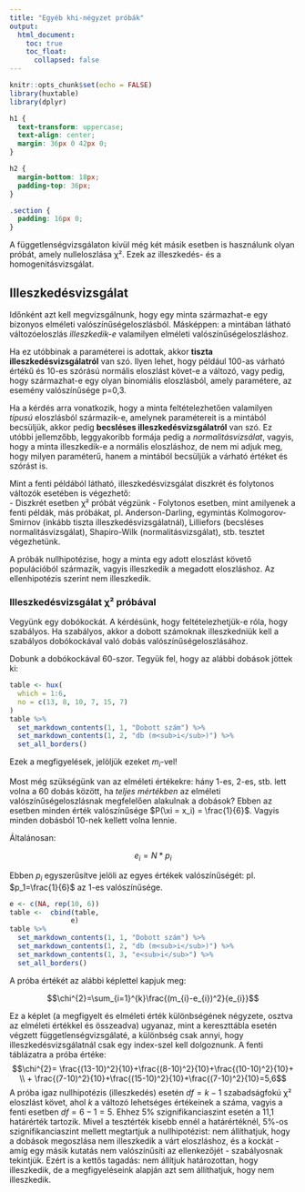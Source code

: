 ```yaml
---
title: "Egyéb khi-négyzet próbák"
output: 
  html_document:
    toc: true
    toc_float:
      collapsed: false
---
```


```r
knitr::opts_chunk$set(echo = FALSE)
library(huxtable)
library(dplyr)
```

```css
h1 {
  text-transform: uppercase;
  text-align: center;
  margin: 36px 0 42px 0;
}

h2 {
  margin-bottom: 18px;
  padding-top: 36px;
}

.section {
  padding: 16px 0;
}
```

A függetlenségvizsgálaton kívül még két másik esetben is használunk olyan próbát, amely nulleloszlása &chi;&sup2;. Ezek az illeszkedés- és a homogenitásvizsgálat.  

## Illeszkedésvizsgálat

Időnként azt kell megvizsgálnunk, hogy egy minta származhat-e egy bizonyos elméleti valószínűségeloszlásból. Másképpen: a mintában látható változóeloszlás *illeszkedik-e* valamilyen elméleti valószínűségeloszláshoz.  

Ha ez utóbbinak a paraméterei is adottak, akkor **tiszta illeszkedésvizsgálatról** van szó. Ilyen lehet, hogy például 100-as várható értékű és 10-es szórású normális eloszlást követ-e a változó, vagy pedig, hogy származhat-e egy olyan binomiális eloszlásból, amely paramétere, az esemény valószínűsége p=0,3.   

Ha a kérdés arra vonatkozik, hogy a minta feltételezhetően valamilyen *típusú* eloszlásból származik-e, amelynek paramétereit is a mintából becsüljük, akkor pedig **becsléses illeszkedésvizsgálatról** van szó. Ez utóbbi jellemzőbb, leggyakoribb formája pedig a *normalitásvizsálat*, vagyis, hogy a minta illeszkedik-e a normális eloszláshoz, de nem mi adjuk meg, hogy milyen paraméterű, hanem a mintából becsüljük a várható értéket és szórást is.  

Mint a fenti példából látható, illeszkedésvizsgálat diszkrét és folytonos változók esetében is végezhető:  
- Diszkrét esetben &chi;&sup2; próbát végzünk
- Folytonos esetben, mint amilyenek a fenti példák, más próbákat, pl. Anderson-Darling, egymintás Kolmogorov-Smirnov (inkább tiszta illeszkedésvizsgálatnál), Lilliefors (becsléses normalitásvizsgálat), Shapiro-Wilk (normalitásvizsgálat),  stb. tesztet végezhetünk.  

A próbák nullhipotézise, hogy a minta egy adott eloszlást követő populációból származik, vagyis illeszkedik a megadott eloszláshoz. Az ellenhipotézis szerint nem illeszkedik. 

### Illeszkedésvizsgálat &chi;&sup2; próbával

Vegyünk egy dobókockát. A kérdésünk, hogy feltételezhetjük-e róla, hogy szabályos. Ha szabályos, akkor a dobott számoknak illeszkedniük kell a szabályos dobókockával való dobás valószínűségeloszlásához.  

Dobunk a dobókockával 60-szor. Tegyük fel, hogy az alábbi dobások jöttek ki:  

```r
table <- hux(
  which = 1:6,
  no = c(13, 8, 10, 7, 15, 7)
)
table %>%
  set_markdown_contents(1, 1, "Dobott szám") %>%
  set_markdown_contents(1, 2, "db (m<sub>i</sub>)") %>%
  set_all_borders()
```

Ezek a megfigyelések, jelöljük ezeket $m_i$-vel!  

Most még szükségünk van az elméleti értékekre: hány 1-es, 2-es, stb. lett volna a 60 dobás között, ha *teljes mértékben* az elméleti valószínűségeloszlásnak megfelelően alakulnak a dobások? Ebben az esetben minden érték valószínűsége $P(\xi = x_i) = \frac{1}{6}$. Vagyis minden dobásból 10-nek kellett volna lennie.

Általánosan:  

$$e_i = N\ast p_i$$

Ebben $p_i$ egyszerűsítve jelöli az egyes értékek valószínűségét: pl. $p_1=\frac{1}{6}$ az 1-es valószínűsége.

```r
e <- c(NA, rep(10, 6))
table <-  cbind(table, 
               e)
table %>%
  set_markdown_contents(1, 1, "Dobott szám") %>%
  set_markdown_contents(1, 2, "db (m<sub>i</sub>)") %>%
  set_markdown_contents(1, 3, "e<sub>i</sub>") %>%
  set_all_borders()
```

A próba értékét az alábbi képlettel kapjuk meg:  

$$\chi^{2}=\sum_{i=1}^{k}\frac{(m_{i}-e_{i})^2}{e_{i}}$$  

Ez a képlet (a megfigyelt és elméleti érték különbségének négyzete, osztva az elméleti értékkel és összeadva) ugyanaz, mint a kereszttábla esetén végzett függetlenségvizsgálaté, a különbség csak annyi, hogy illeszkedésvizsgálatnál csak egy index-szel kell dolgoznunk. A fenti táblázatra a próba értéke:  
$$\chi^{2}= \frac{(13-10)^2}{10}+\frac{(8-10)^2}{10}+\frac{(10-10)^2}{10}+ \\ + \frac{(7-10)^2}{10}+\frac{(15-10)^2}{10}+\frac{(7-10)^2}{10}=5,6$$
A próba igaz nullhipotézis (illeszkedés) esetén $df=k-1$ szabadságfokú &chi;&sup2; eloszlást követ, ahol $k$ a változó lehetséges értékeinek a száma, vagyis a fenti esetben $df = 6 - 1 = 5$. Ehhez 5% szignifikanciaszint esetén a 11,1 határérték tartozik. Mivel a tesztérték kisebb ennél a határértéknél, 5%-os szignifikanciaszint mellett megtartjuk a nullhipotézist: nem állíthatjuk, hogy a dobások megoszlása nem illeszkedik a várt eloszláshoz, és a kockát - amíg egy másik kutatás nem valószínűsíti az ellenkezőjét - szabályosnak tekintjük. Ezért is a kettős tagadás: nem állítjuk határozottan, hogy illeszkedik, de a megfigyeléseink alapján azt sem állíthatjuk, hogy nem illeszkedik.  
